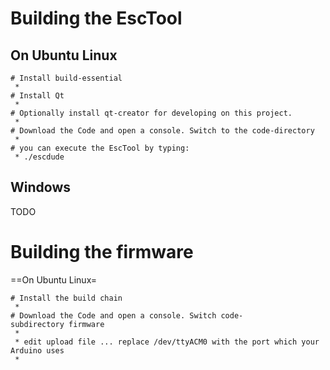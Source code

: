 =Building the EscTool=

==On Ubuntu Linux==
 # Install build-essential
  * {{{sudo apt-get install build-essential}}}
 # Install Qt
  * {{{sudo apt-get install libqt4-dev}}}
 # Optionally install qt-creator for developing on this project.
  * {{{sudo apt-get install qt-creator}}}
 # Download the Code and open a console. Switch to the code-directory
  * {{{qmake && make}}}
 # you can execute the EscTool by typing:
  * ./escdude

== Windows ==
TODO

=Building the firmware=

==On Ubuntu Linux=
 # Install the build chain
  * {{{sudo apt-get install avr-libc binutils-avr gcc-avr avrdude}}}
 # Download the Code and open a console. Switch code-subdirectory firmware
  * {{{./build}}}
  * edit upload file ... replace /dev/ttyACM0 with the port which your Arduino uses
  * {{{./upload}}}